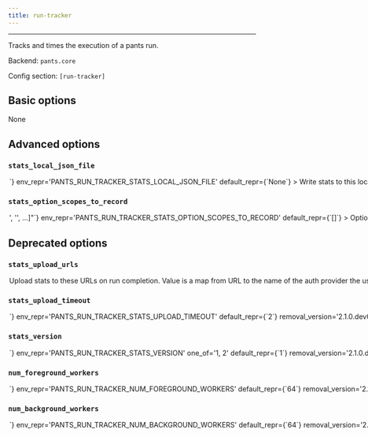 ```yaml
---
title: run-tracker
---
```



---

Tracks and times the execution of a pants run.

Backend: <span className="color--primary">`pants.core`</span>

Config section: <span className="color--primary">`[run-tracker]`</span>

<span className={styles.options}>

## Basic options
None

## Advanced options

### `stats_local_json_file`

<Option
  cli_repr={`--run-tracker-stats-local-json-file=<str>`}
  env_repr='PANTS_RUN_TRACKER_STATS_LOCAL_JSON_FILE'
  default_repr={`None`}
>
Write stats to this local json file on run completion.
</Option>

### `stats_option_scopes_to_record`

<Option
  cli_repr={`--run-tracker-stats-option-scopes-to-record="['<str>', '<str>', ...]"`}
  env_repr='PANTS_RUN_TRACKER_STATS_OPTION_SCOPES_TO_RECORD'
  default_repr={`[]`}
>
Option scopes to record in stats on run completion. Options may be selected by joining the scope and the option with a ^ character, i.e. to get option `pantsd` in the GLOBAL scope, you&#x27;d pass `GLOBAL^pantsd`. Add a &#x27;*&#x27; to the list to capture all known scopes.
</Option>

## Deprecated options

### `stats_upload_urls`

<Option
  cli_repr={`--run-tracker-stats-upload-urls="{'key1': val1, 'key2': val2, ...}"`}
  env_repr='PANTS_RUN_TRACKER_STATS_UPLOAD_URLS'
  default_repr={`{}`}
  removal_version='2.1.0.dev0'
  removal_hint={'RunTracker no longer directly supports uploading run stats to urls.'}
>
Upload stats to these URLs on run completion.  Value is a map from URL to the name of the auth provider the user must auth against in order to upload stats to that URL, or None/empty string if no auth is required.  Currently the auth provider name is only used to provide a more helpful error message.
</Option>

### `stats_upload_timeout`

<Option
  cli_repr={`--run-tracker-stats-upload-timeout=<int>`}
  env_repr='PANTS_RUN_TRACKER_STATS_UPLOAD_TIMEOUT'
  default_repr={`2`}
  removal_version='2.1.0.dev0'
  removal_hint={'RunTracker no longer directly supports uploading run stats to urls.'}
>
Wait at most this many seconds for the stats upload to complete.
</Option>

### `stats_version`

<Option
  cli_repr={`--run-tracker-stats-version=<int>`}
  env_repr='PANTS_RUN_TRACKER_STATS_VERSION'
  one_of='1, 2'
  default_repr={`1`}
  removal_version='2.1.0.dev0'
  removal_hint={'RunTracker no longer directly supports uploading run stats to urls.'}
>
Format of stats JSON for uploads and local json file.
</Option>

### `num_foreground_workers`

<Option
  cli_repr={`--run-tracker-num-foreground-workers=<int>`}
  env_repr='PANTS_RUN_TRACKER_NUM_FOREGROUND_WORKERS'
  default_repr={`64`}
  removal_version='2.1.0.dev0'
  removal_hint={'RunTracker no longer uses foreground workers.'}
>
Number of threads for foreground work.
</Option>

### `num_background_workers`

<Option
  cli_repr={`--run-tracker-num-background-workers=<int>`}
  env_repr='PANTS_RUN_TRACKER_NUM_BACKGROUND_WORKERS'
  default_repr={`64`}
  removal_version='2.1.0.dev0'
  removal_hint={'RunTracker no longer uses background workers.'}
>
Number of threads for background work.
</Option>

</span>